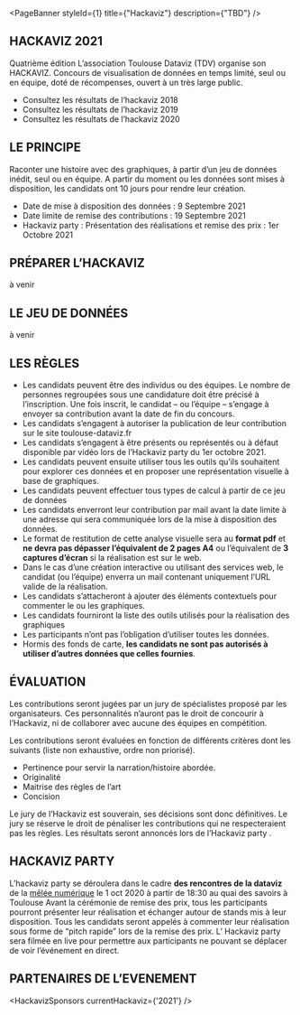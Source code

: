 
<PageBanner 
  styleId={1}
  title={"Hackaviz"}
  description={"TBD"}
/>

<section id="one">
<div className="inner">

# HACKAVIZ 2021
Quatrième édition
L’association Toulouse Dataviz (TDV) organise son HACKAVIZ. Concours de visualisation de données en temps limité, seul ou en équipe, doté de récompenses, ouvert à un très large public.
- Consultez les résultats de l‘hackaviz 2018
- Consultez les résultats de l’hackaviz 2019
- Consultez les résultats de l’hackaviz 2020


# LE PRINCIPE
Raconter une histoire avec des graphiques, à partir d’un jeu de données inédit, seul ou en équipe.
A partir du moment ou les données sont mises à disposition, les candidats ont 10 jours pour rendre leur création.
- Date de mise à disposition des données : 9 Septembre 2021
- Date limite de remise des contributions : 19 Septembre 2021
- Hackaviz party : Présentation des réalisations et remise des prix  : 1er Octobre 2021

 
# PRÉPARER L’HACKAVIZ

à venir

# LE JEU DE DONNÉES

à venir

# LES RÈGLES

- Les candidats peuvent être des individus ou des équipes. Le nombre de personnes regroupées sous une candidature doit être précisé à l’inscription. Une fois inscrit, le candidat – ou l’équipe – s’engage à envoyer sa contribution avant la date de fin du concours.
- Les candidats s’engagent à autoriser la publication de leur contribution sur le site toulouse-dataviz.fr
- Les candidats s’engagent à être présents ou représentés ou à défaut disponible par vidéo lors de l’Hackaviz party du 1er octobre 2021.
- Les candidats peuvent ensuite utiliser tous les outils qu’ils souhaitent pour explorer ces données et en proposer une représentation visuelle à base de graphiques.
- Les candidats peuvent effectuer tous types de calcul à partir de ce jeu de données
- Les candidats enverront leur contribution par mail avant la date limite à une adresse qui sera communiquée lors de la mise à disposition des données.
- Le format de restitution de cette analyse visuelle sera au **format pdf** et **ne devra pas dépasser l’équivalent de 2 pages A4** ou l’équivalent de **3 captures d’écran** si la réalisation est sur le web.
- Dans le cas d’une création interactive ou utilisant des services web, le candidat (ou l’équipe) enverra un mail contenant uniquement l’URL valide de la réalisation.
- Les candidats s’attacheront à ajouter des éléments contextuels pour commenter le ou les graphiques.
- Les candidats fourniront la liste des outils utilisés pour la réalisation des graphiques
- Les participants n’ont pas l’obligation d’utiliser toutes les données.
- Hormis des fonds de carte, **les candidats ne sont pas autorisés à utiliser d’autres données que celles fournies**.

# ÉVALUATION

Les contributions seront jugées par un jury de spécialistes proposé par les organisateurs. Ces personnalités n’auront pas le droit de concourir à l’Hackaviz, ni de collaborer avec aucune des équipes en compétition.

Les contributions seront évaluées en fonction de différents critères dont les suivants (liste non exhaustive, ordre non priorisé).
- Pertinence pour servir la narration/histoire abordée.
- Originalité
- Maitrise des règles de l’art
- Concision

Le jury de l’Hackaviz est souverain, ses décisions sont donc définitives. Le jury se réserve le droit de pénaliser les contributions qui ne respecteraient pas les règles. Les résultats seront annoncés lors de l’Hackaviz party .

 
# HACKAVIZ PARTY

L’hackaviz party se déroulera dans le cadre **des rencontres de la dataviz** de la [mêlée numérique](https://www.meleenumerique.com/programme/) le 1 oct 2020 à partir de 18:30 au quai des savoirs à Toulouse
Avant la cérémonie de remise des prix, tous les participants pourront présenter leur réalisation et échanger autour de stands mis à leur disposition.
Tous les candidats seront appelés à commenter leur réalisation sous forme de “pitch rapide” lors de la remise des prix.
L’ Hackaviz party sera filmée en live pour permettre aux participants ne pouvant se déplacer de voir l’événement en direct.

# PARTENAIRES DE L’EVENEMENT

<HackavizSponsors
  currentHackaviz={'2021'}
/>

</div>
</section>